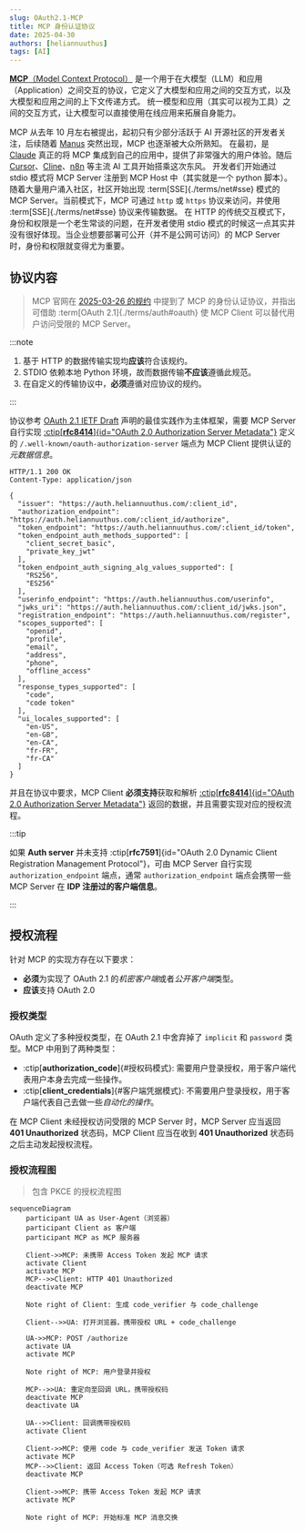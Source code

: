 ```yaml
---
slug: OAuth2.1-MCP
title: MCP 身份认证协议
date: 2025-04-30
authors: [heliannuuthus]
tags: [AI]
---
```


[**MCP**（Model Context Protocol）](https://github.com/modelcontextprotocol/) 是一个用于在大模型（LLM）和应用（Application）之间交互的协议，它定义了大模型和应用之间的交互方式，以及大模型和应用之间的上下文传递方式。
统一模型和应用（其实可以视为工具）之间的交互方式，让大模型可以直接使用在线应用来拓展自身能力。

MCP 从去年 10 月左右被提出，起初只有少部分活跃于 AI 开源社区的开发者关注，后续随着 [Manus](https://manus.im) 突然出现，MCP 也逐渐被大众所熟知。
在最初，是 [Claude](https://claude.ai/download) 真正的将 MCP 集成到自己的应用中，提供了非常强大的用户体验。随后 [Cursor](https://cursor.sh/)、[Cline](https://cline.ai/)、[n8n](https://n8n.io/) 等主流 AI 工具开始搭乘这次东风。
开发者们开始通过 stdio 模式将 MCP Server 注册到 MCP Host 中（其实就是一个 python 脚本）。
随着大量用户涌入社区，社区开始出现 :term[SSE]{./terms/net#sse} 模式的 MCP Server。当前模式下，MCP 可通过 `http` 或 `https` 协议来访问，并使用 :term[SSE]{./terms/net#sse} 协议来传输数据。
在 HTTP 的传统交互模式下，身份和权限是一个老生常谈的问题，在开发者使用 stdio 模式的时候这一点其实并没有很好体现。当企业想要部署可公开（并不是公网可访问）的 MCP Server 时，身份和权限就变得尤为重要。

<!--truncate-->

## 协议内容

> MCP 官网在 [2025-03-26 的规约](https://modelcontextprotocol.io/specification/2025-03-26/basic/authorization) 中提到了 MCP 的身份认证协议，并指出可借助 :term[OAuth 2.1]{./terms/auth#oauth} 使 MCP Client 可以替代用户访问受限的 MCP Server。

:::note

1. 基于 HTTP 的数据传输实现均**应该**符合该规约。
2. STDIO 依赖本地 Python 环境，故而数据传输**不应该**遵循此规范。
3. 在自定义的传输协议中，**必须**遵循对应协议的规约。

:::

协议参考 [OAuth 2.1 IETF Draft](https://datatracker.ietf.org/doc/html/draft-ietf-oauth-v2-1-01) 声明的最佳实践作为主体框架，需要 MCP Server 自行实现 [:ctip[**rfc8414**]{id="OAuth 2.0 Authorization Server Metadata"}](https://datatracker.ietf.org/doc/html/rfc8414) 定义的 `/.well-known/oauth-authorization-server` 端点为 MCP Client 提供认证的*元数据信息*。

```http
HTTP/1.1 200 OK
Content-Type: application/json

{
  "issuer": "https://auth.heliannuuthus.com/:client_id",
  "authorization_endpoint": "https://auth.heliannuuthus.com/:client_id/authorize",
  "token_endpoint": "https://auth.heliannuuthus.com/:client_id/token",
  "token_endpoint_auth_methods_supported": [
    "client_secret_basic",
    "private_key_jwt"
  ],
  "token_endpoint_auth_signing_alg_values_supported": [
    "RS256",
    "ES256"
  ],
  "userinfo_endpoint": "https://auth.heliannuuthus.com/userinfo",
  "jwks_uri": "https://auth.heliannuuthus.com/:client_id/jwks.json",
  "registration_endpoint": "https://auth.heliannuuthus.com/register",
  "scopes_supported": [
    "openid",
    "profile",
    "email",
    "address",
    "phone",
    "offline_access"
  ],
  "response_types_supported": [
    "code",
    "code token"
  ],
  "ui_locales_supported": [
    "en-US",
    "en-GB",
    "en-CA",
    "fr-FR",
    "fr-CA"
  ]
}
```

并且在协议中要求，MCP Client **必须支持**获取和解析 [:ctip[**rfc8414**]{id="OAuth 2.0 Authorization Server Metadata"}](https://datatracker.ietf.org/doc/html/rfc8414) 返回的数据，并且需要实现对应的授权流程。

:::tip

如果 **Auth server** 并未支持 :ctip[**rfc7591**]{id="OAuth 2.0 Dynamic Client Registration Management Protocol"}，可由 MCP Server 自行实现 `authorization_endpoint` 端点，通常 `authorization_endpoint` 端点会携带一些 MCP Server 在 **IDP 注册过的客户端信息**。

:::

## 授权流程

针对 MCP 的实现方存在以下要求：

- **必须**为实现了 OAuth 2.1 的*机密客户端*或者*公开客户端*类型。
- **应该**支持 OAuth 2.0 

### 授权类型

OAuth 定义了多种授权类型，在 OAuth 2.1 中舍弃掉了 `implicit` 和 `password` 类型。MCP 中用到了两种类型：

- :ctip[**authorization_code**]{#授权码模式}: 需要用户登录授权，用于客户端代表用户本身去完成一些操作。
- :ctip[**client_credentials**]{#客户端凭据模式}: 不需要用户登录授权，用于客户端代表自己去做一些*自动化的操作*。

在 MCP Client 未经授权访问受限的 MCP Server 时，MCP Server 应当返回 **401 Unauthorized** 状态码，MCP Client 应当在收到 **401 Unauthorized** 状态码之后主动发起授权流程。

### 授权流程图

> 包含 PKCE 的授权流程图

```mermaid
sequenceDiagram
    participant UA as User-Agent（浏览器）
    participant Client as 客户端
    participant MCP as MCP 服务器

    Client->>MCP: 未携带 Access Token 发起 MCP 请求
    activate Client
    activate MCP
    MCP-->>Client: HTTP 401 Unauthorized
    deactivate MCP

    Note right of Client: 生成 code_verifier 与 code_challenge

    Client-->>UA: 打开浏览器，携带授权 URL + code_challenge

    UA->>MCP: POST /authorize
    activate UA
    activate MCP

    Note right of MCP: 用户登录并授权

    MCP-->>UA: 重定向至回调 URL，携带授权码
    deactivate MCP
    deactivate UA

    UA-->>Client: 回调携带授权码
    activate Client

    Client->>MCP: 使用 code 与 code_verifier 发送 Token 请求
    activate MCP
    MCP-->>Client: 返回 Access Token（可选 Refresh Token）
    deactivate MCP

    Client->>MCP: 携带 Access Token 发起 MCP 请求
    activate MCP

    Note right of MCP: 开始标准 MCP 消息交换
```